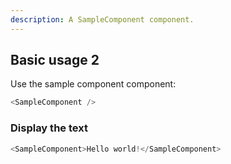 ```yaml
---
description: A SampleComponent component.
---
```



## Basic usage 2

Use the sample component component:

```js
<SampleComponent />
```

### Display the text

```js live
<SampleComponent>Hello world!</SampleComponent>
```
